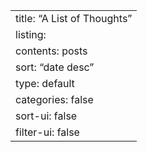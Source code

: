 ---
title: "A List of Thoughts"
listing:
  contents: posts
  sort: "date desc"
  type: default
  categories: false
  sort-ui: false
  filter-ui: false
---